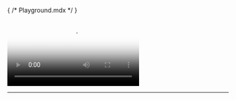 { /* Playground.mdx */ }


<Meta title="Playground" />

<Canvas>
  <video-player>
    <video
      slot="video"
      title="My test video"
      poster="https://alpha.uscreencdn.com/video_thumbnails/ekgb_ldxJUzLAg.jpg"
    >
      <source 
        src="https://stream.mux.com/miQlLYOpwPpHbR6KGQTSgn8ZDm4u4G1X.m3u8"
        type="application/x-mpegURL"
      />
      <track
        default
        label="English"
        kind="metadata" 
        srcLang="en"
        src={enCaptions}
      />
    </video>
    <video-controls>
      <video-timeline timer />
      <video-play-button />
      <video-forward-button />
      <video-backward-button />
      <video-volume-button />
      <video-volume-control />
      <hr />
      <video-subtitles-button />
      <video-settings-button />
      <video-airplay-button />
      <video-chromecast-button />
      <video-fullscreen-button />
    </video-controls>
    <video-cues />
  </video-player>
</Canvas>

